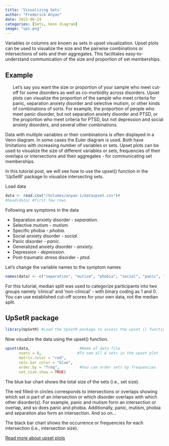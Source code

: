 ```yaml
---
title: 'Visualizing Sets'
author: "Frederick Anyan"
date: 2023-06-24
categories: [Sets, Venn diagram]
image: "ups.png"
---
```

Variables or columns are known as sets in upset visualization. Upset plots can be used to visualize the size and the pairwise combinations or intersections of sets and their aggregates. This facilitates easy-to-understand communication of the size and proportion of set memberships. 

## Example
<ul> Let's say you want the size or proportion of your sample who meet cut-off for some disorders as well as co-morbidity across disorders. Upset plots can visualize the proportion of the sample who meet criteria for panic, separation anxiety disorder and selective mutism, or other kinds of combinations of sorts. For example, the proportion of people who meet panic disorder, but not separation anxiety disorder and PTSD, or the proportion who meet criteria for PTSD, but not depression and social anxiety disorders, and several other combinations. </ul>

Data with multiple variables or their combinations is often displayed in a Venn diagram. In some cases the Euler diagram is used. Both have limitations with increasing number of variables or sets. Upset plots can be used to visualize the size of different variables or sets, frequencies of their overlaps or intersections and their aggregates - for communicating set memberships. 

In this tutorial post, we will see how to use the upset() function in the 'UpSetR' package to visualize intersecting sets.  

Load data
```r
data <- read.csv("/Volumes/anyan-1/dataupset.csv")#
#head(data) #first few rows
```

Following are symptoms in the data
<ul>
 <li>Separation anxiety disorder - _separation_.</li> 
 <li>Selective mutism - _mutism_.</li> 
 <li>Specific phobia - _phobia_.</li> 
 <li>Social anxiety disorder - _social_.</li> 
 <li>Panic disorder - _panic_.</li> 
 <li>Generalized anxiety disorder - _anxiety_.</li> 
 <li>Depression - _depression_.</li> 
 <li>Post-traumatic stress disorder - _ptsd_.</li> 
</ul>

Let's change the variable names to the symptom names
```r
names(data) <- c("separation", "mutism", "phobia", "social", "panic", "anxiety", "depression", "ptsd")
```

For this tutorial, median split was used to categorize participants into two groups namely 'clinical' and 'non-clinical' - with binary coding as 1 and 0. You can use established cut-off scores for your own data, not the median split.

## UpSetR package 
```r
library(UpSetR) #Load the UpSetR package to access the upset () function
```

Now visualize the data using the upset() function. 
```r
upset(data,                      #Name of data file 
      nsets = 8,                #To see all 8 sets in the upset plot
      matrix.color = "red", 
      sets.bar.color = "blue", 
      order.by = "freq",         #You can order sets by frequencies 
      set_size.show = TRUE) 
```


The blue bar chart shows the total size of the sets (i.e., set size).   

The red filled-in circles corresponds to intersections or overlaps showing which set is part of an intersection or which disorder overlaps with which other disorder(s). For example, panic and mutism form an intersection or overlap, and so does panic and phobia. Additionally, panic, mutism, phobia and separation also form an intersection. And so on... 

The black bar chart shows the occurrence or frequencies for each intersection (i.e., intersection size).  

[Read more about upset plots](https://upset.app/advanced/) 